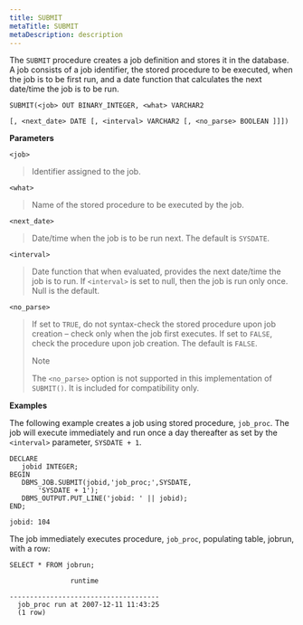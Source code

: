 ```yaml
---
title: SUBMIT
metaTitle: SUBMIT
metaDescription: description
---
```


The `SUBMIT` procedure creates a job definition and stores it in the
database. A job consists of a job identifier, the stored procedure to be
executed, when the job is to be first run, and a date function that
calculates the next date/time the job is to be run.

`SUBMIT(<job> OUT BINARY_INTEGER, <what> VARCHAR2`

`[, <next_date> DATE [, <interval> VARCHAR2 [, <no_parse> BOOLEAN ]]])`

**Parameters**

`<job>`

> Identifier assigned to the job.

`<what>`

> Name of the stored procedure to be executed by the job.

`<next_date>`

> Date/time when the job is to be run next. The default is `SYSDATE`.

`<interval>`

> Date function that when evaluated, provides the next date/time the job
> is to run. If `<interval>` is set to null, then the job is run only
> once. Null is the default.

`<no_parse>`

> If set to `TRUE`, do not syntax-check the stored procedure upon job
> creation – check only when the job first executes. If set to `FALSE`,
> check the procedure upon job creation. The default is `FALSE`.
> 
> <div class="note">
> 
> <div class="title">
> 
> Note
> 
> </div>
> 
> The `<no_parse>` option is not supported in this implementation of
> `SUBMIT()`. It is included for compatibility only.
> 
> </div>

**Examples**

The following example creates a job using stored procedure, `job_proc`.
The job will execute immediately and run once a day thereafter as set by
the `<interval>` parameter, `SYSDATE + 1`.

``` text
DECLARE
   jobid INTEGER;
BEGIN
   DBMS_JOB.SUBMIT(jobid,'job_proc;',SYSDATE,
       'SYSDATE + 1');
   DBMS_OUTPUT.PUT_LINE('jobid: ' || jobid);
END;

jobid: 104
```

The job immediately executes procedure, `job_proc`, populating table,
jobrun, with a row:

``` text
SELECT * FROM jobrun;

               runtime

-------------------------------------
  job_proc run at 2007-12-11 11:43:25
  (1 row)
```
